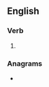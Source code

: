 ==English==

===Verb===
{{head|en|verb form}}

# {{present participle of|work out|lang=en|nocat=1}}

===Anagrams===
* {{anagrams|en|a=giknoortuw|outworking}}